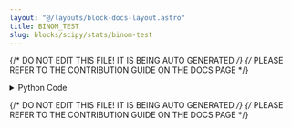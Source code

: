 ```yaml
---
layout: "@/layouts/block-docs-layout.astro"
title: BINOM_TEST
slug: blocks/scipy/stats/binom-test
---
```


{/* DO NOT EDIT THIS FILE! IT IS BEING AUTO GENERATED */}
{/* PLEASE REFER TO THE CONTRIBUTION GUIDE ON THE DOCS PAGE */}


<PythonDocsDisplay docstring={docstring} />

<details>
<summary>Python Code</summary>

```python
from flojoy import OrderedPair, flojoy, Matrix, Scalar
import numpy as np
from collections import namedtuple
from typing import Literal

import scipy.stats


@flojoy
def BINOM_TEST(
    default: OrderedPair | Matrix,
    n: int = 2,
    p: float = 0.5,
    alternative: str = "two-sided",
) -> OrderedPair | Matrix | Scalar:
    """The BINOM_TEST node is based on a numpy or scipy function.

    The description of that function is as follows:

        Perform a test that the probability of success is p.

    Note: 'binom_test' is deprecated; it is recommended that 'binomtest' be used instead.

        This is an exact, two-sided test of the null hypothesis that the probability of success in a Bernoulli experiment is 'p'.

    Parameters
    ----------
    x : int or array_like
        The number of successes, or if x has length 2, it is the
        number of successes and the number of failures.
    n : int
        The number of trials.  This is ignored if x gives both the
        number of successes and failures.
    p : float, optional
        The hypothesized probability of success. 0 <= p <= 1.
        The default value is p = 0.5.
    alternative : {'two-sided', 'greater', 'less'}, optional
        Indicates the alternative hypothesis.
        The default value is 'two-sided'.

    Returns
    -------
    DataContainer
        type 'ordered pair', 'scalar', or 'matrix'
    """

    result = scipy.stats.binom_test(
        x=default.y,
        n=n,
        p=p,
        alternative=alternative,
    )

    if isinstance(result, np.ndarray):
        result = OrderedPair(x=default.x, y=result)
    else:
        assert isinstance(
            result, np.number | float | int
        ), f"Expected np.number, float or int for result, got {type(result)}"
        result = Scalar(c=float(result))

    return result

```

[Find this Flojoy Block on GitHub](https://github.com/flojoy-ai/blocks/blob/main/blocks/SCIPY/STATS/BINOM_TEST/BINOM_TEST.py)

</details>

{/* DO NOT EDIT THIS FILE! IT IS BEING AUTO GENERATED */}
{/* PLEASE REFER TO THE CONTRIBUTION GUIDE ON THE DOCS PAGE */}
